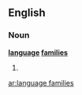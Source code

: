 ==English==

===Noun===
'''[[language]] [[families]]'''

#{{plural of|language family}}

[[ar:language families]]